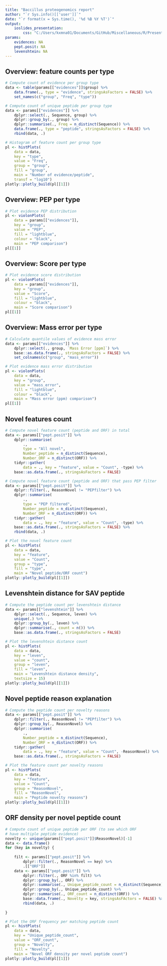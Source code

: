 ```yaml
---
title: "Baccillus proteogenomics report"
author: "`r Sys.info()[['user']]`"
date: "`r format(x = Sys.time(), '%d %B %Y %T')`"
output:
    ioslides_presentation:
        css: "C:/Users/kxmna01/Documents/GitHub/Miscellaneous/R/Presentation/ioslides_custom.css"
params:
    evidences: NA
    pept.posit: NA
    levenshtein: NA
---
```




## Overview: feature counts per type

``` r

# Compute count of evidence per group type
data <- table(params[["evidences"]]$group) %>%
    data.frame(., type = "evidence", stringsAsFactors = FALSE) %>%
    set_names(c("group", "Freq", "type"))

# Compute count of unique peptide per group type
data <- params[["evidences"]] %>%
    dplyr::select(., Sequence, group) %>%
    dplyr::group_by(., group) %>%
    dplyr::summarise(., Freq = n_distinct(Sequence)) %>%
    data.frame(., type = "peptide", stringsAsFactors = FALSE) %>%
    rbind(data, .)

# Histogram of feature count per group type
pl <- histPlots(
    data = data,
    key = "type",
    value = "Freq",
    group = "group",
    fill = "group",
    main = "Number of evidence/peptide",
    transf = "log10")
plotly::plotly_build(pl[[1]])

```



## Overview: PEP per type

``` r

# Plot evidence PEP distribution
pl <- violonPlots(
    data = params[["evidences"]],
    key = "group",
    value = "PEP",
    fill = "lightblue",
    colour = "black",
    main = "PEP comparison")
pl[[1]]

```



## Overview: Score per type

``` r

# Plot evidence score distribution
pl <- violonPlots(
    data = params[["evidences"]],
    key = "group",
    value = "Score",
    fill = "lightblue",
    colour = "black",
    main = "Score comparison")
pl[[1]]

```



## Overview: Mass error per type

``` r

# Calculate quantile values of evidence mass error
data <- params[["evidences"]] %>%
    dplyr::select(., group, `Mass Error [ppm]`) %>%
    base::as.data.frame(., stringsAsFactors = FALSE) %>%
    set_colnames(c("group", "mass_error"))

# Plot evidence mass error distribution
pl <- violonPlots(
    data = data,
    key = "group",
    value = "mass_error",
    fill = "lightblue",
    colour = "black",
    main = "Mass error (ppm) comparison")
pl[[1]]

```



## Novel features count

``` r

# Compute novel feature count (peptide and ORF) in total
data <- params[["pept.posit"]] %>%
    dplyr::summarise(
        .,
        type = "All novel",
        Number_peptide = n_distinct(Sequence),
        Number_ORF = n_distinct(ORF)) %>%
    tidyr::gather(
        data = ., key = "feature", value = "Count", -type) %>%
    base::as.data.frame(., stringsAsFactors = FALSE)

# Compute novel feature count (peptide and ORF) that pass PEP filter 
data <- params[["pept.posit"]] %>%
    dplyr::filter(., ReasonNovel != "PEPfilter") %>%
    dplyr::summarise(
        .,
        type = "PEP filtered",
        Number_peptide = n_distinct(Sequence),
        Number_ORF = n_distinct(ORF)) %>%
    tidyr::gather(
        data = ., key = "feature", value = "Count", -type) %>%
    base::as.data.frame(., stringsAsFactors = FALSE) %>%
    rbind(data, .)

# Plot the novel feature count
pl <- histPlots(
    data = data,
    key = "feature",
    value = "Count",
    group = "type",
    fill = "type",
    main = "Novel peptide/ORF count")
plotly::plotly_build(pl[[1]])

```



## Levenshtein distance for SAV peptide

``` r

# Compute the peptide count per levenshtein distance
data <- params[["levenshtein"]] %>%
    dplyr::select(., Sequence, leven) %>%
    unique(.) %>%
    dplyr::group_by(., leven) %>%
    dplyr::summarise(., count = n()) %>%
    base::as.data.frame(., stringsAsFactors = FALSE)

# Plot the levenshtein distance count
pl <- histPlots(
    data = data,
    key = "leven",
    value = "count",
    group = "leven",
    fill = "leven",
    main = "Levenshtein distance density",
    textsize = 15)
plotly::plotly_build(pl[[1]])

```



## Novel peptide reason explanation

``` r

# Compute the peptide count per novelty reasons
data <- params[["pept.posit"]] %>%
    dplyr::filter(., ReasonNovel != "PEPfilter") %>%
    dplyr::group_by(., ReasonNovel) %>%
    dplyr::summarise(
        .,
        Number_peptide = n_distinct(Sequence),
        Number_ORF = n_distinct(ORF)) %>%
    tidyr::gather(
        data = ., key = "feature", value = "Count", -ReasonNovel) %>%
    base::as.data.frame(., stringsAsFactors = FALSE)

# Plot the feature count per novelty reasons
pl <- histPlots(
    data = data,
    key = "feature",
    value = "Count",
    group = "ReasonNovel",
    fill = "ReasonNovel",
    main = "Peptide novelty reasons")
plotly::plotly_build(pl[[1]])

```



## ORF density per novel peptide count

``` r

# Compute count of unique peptide per ORF (to see which ORF
# have multiple peptide evidence)
novelty <- unique(params[["pept.posit"]]$ReasonNovel)[-1]
data <- data.frame()
for (key in novelty) {
    
    filt <- params[["pept.posit"]] %>%
        dplyr::filter(., ReasonNovel == key) %>%
        .[["ORF"]]
    data <- params[["pept.posit"]] %>%
        dplyr::filter(., ORF %in% filt) %>%
        dplyr::group_by(., ORF) %>%
        dplyr::summarise(., Unique_peptide_count = n_distinct(Sequence)) %>%
        dplyr::group_by(., Unique_peptide_count) %>%
        dplyr::summarise(., ORF_count = n_distinct(ORF)) %>%
        base::data.frame(., Novelty = key, stringsAsFActors = FALSE) %>%
        rbind(data, .)
    
}

# Plot the ORF frequency per matching peptide count
pl <- histPlots(
    data = data,
    key = "Unique_peptide_count",
    value = "ORF_count",
    group = "Novelty",
    fill = "Novelty",
    main = "Novel ORF density per novel peptide count")
plotly::plotly_build(pl[[1]])

```


